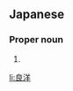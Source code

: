 ==Japanese==
{{ja-kanjitab|よし|ひろ}}

===Proper noun===
{{ja-pos|proper|よしひろ}}

# {{given name|male|lang=ja|sort=よしひろ}}

[[li:良洋]]